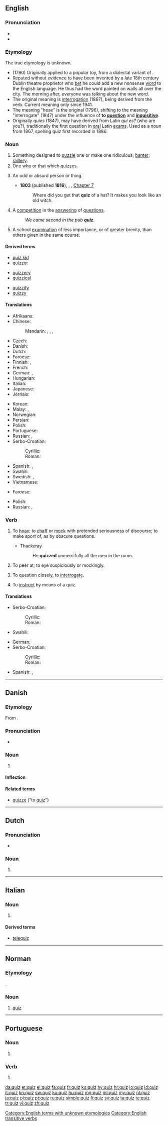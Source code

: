 {{also|Quiz}}
==English==
{{wikipedia}}

===Pronunciation===
* {{IPA|/kwɪz/|lang=en}}
* {{rhymes|ɪz|lang=en}}

===Etymology===
The true etymology is unknown.
{{rel-top|proposed etymologies:}}
* (1790) Originally applied to a popular toy, from a dialectal variant of {{term|whiz|lang=en}}.
* Reputed without evidence to have been invented by a late 18th century Dublin theatre proprietor who [[bet]] he could add a new nonsense [[word]] to the English language. He thus had the word painted on walls all over the city. The morning after, everyone was talking about the new word.
* The original meaning is [[interrogation]] (1867), being derived from the verb. Current meaning only since 1941.
* The meaning "hoax" is the original (1796), shifting to the meaning "interrogate" (1847) under the influence of '''to [[question]]''' and '''[[inquisitive]]'''.
* Originally ''quies'' (1847), may have derived from Latin ''qui es?'' (who are you?), traditionally the first question in [[oral]] Latin [[exam]]s. Used as a noun from 1867, spelling quiz first recorded in 1886.
{{rel-bottom}}

===Noun===
{{en-noun|quizzes}}

# Something designed to [[puzzle]] one or make one ridiculous; [[banter]]; [[raillery]].
# One who or that which quizzes.
# {{context|dated|lang=en}} An odd or absurd person or thing.
#: {{rfquotek|Smart}}
#: {{rfquotek|Thackeray}}
#* '''1803''' (published '''1816'''), {{w|Jane Austen}}, ''{{w|Northanger Abbey}}'', [http://www.gutenberg.org/files/121/121-h/121-h.htm Chapter 7]
#*: Where did you get that '''quiz''' of a hat? It makes you look like an old witch.
# A [[competition]] in the [[answer]]ing of [[question]]s.
#: ''We came second in the pub '''quiz'''.''
# A school [[examination]] of less importance, or of greater brevity, than others given in the same course.

====Derived terms====
{{top3}}
* [[quiz kid]]
* [[quizzer]]
{{mid3}}
* [[quizzery]]
* [[quizzical]]
{{mid3}}
* [[quizzify]]
* [[quizzy]]
{{bottom}}

====Translations====
{{trans-top|competition in the answering of questions}}
* Afrikaans: {{t|af|vasvrawedstryd}}
* Chinese:
*: Mandarin: {{t|cmn|測驗|sc=Hani}}, {{t+|cmn|测验|tr=cèyàn|sc=Hani}}, {{t+|cmn|競猜|sc=Hani}}, {{t|cmn|竞猜|tr=jìngcāi|sc=Hani}}
* Czech: {{t|cs|kvíz|m}}
* Danish: {{t+|da|quiz|c}}
* Dutch: {{t+|nl|quiz}}
* Faroese: {{t|fo|spurnakapping|f}}
* Finnish: {{t|fi|tietovisa}}, {{t|fi|tietokilpailu}}
* French: {{t+|fr|quiz|m}}
* German: {{t+|de|Quiz|n}}, {{t|de|Ratespiel|n}}
* Hungarian: {{t+|hu|kvíz}}
* Italian: {{t+|it|quiz|m}}
* Japanese: {{t|ja|クイズ|tr=kuizu}}
* Jèrriais: {{t|nrf|quiz|m}}
{{trans-mid}}
* Korean: {{t+|ko|퀴즈|sc=Hang}}
* Malay: {{t|ms|duga akal}}, {{t|ms|kuiz}}
* Norwegian: {{t|no|quiz}}
* Persian: {{t|fa|کوئیز|tr=kuiz|sc=fa-Arab}}
* Polish: {{t+|pl|turniej|m}}
* Portuguese: {{t+|pt|quiz|m}}
* Russian: {{t+|ru|викторина|f|tr=viktorína|sc=Cyrl}}, {{t|ru|квиз|m|tr=kviz|sc=Cyrl}}
* Serbo-Croatian:
*: Cyrillic: {{t|sh|квиз|m|sc=Cyrl}}
*: Roman: {{t+|sh|kviz|m}}
* Spanish: {{t+|es|prueba|f}}, {{t|es|quiz|m}}
* Swahili: {{t+|sw|chemsha bongo}}
* Swedish: {{t|sv|frågesport|c}}, {{t|sv|frågespel|n}}
* Vietnamese: {{t+|vi|thi}}<!--put this on the Vietnamese page: (meaning [[Test#Noun|test]])-->
{{trans-bottom}}

{{trans-top|a school examination of less importance}}
* Faroese: {{t|fo|roynd|f}}
{{trans-mid}}
* Polish: {{t+|pl|kartkówka|f}}
* Russian: {{qualifier|коро́ткий}} {{t+|ru|тест|m|tr=tɛst|sc=Cyrl}}, {{t|ru|контрольная работа|f|tr=kontrólʹnaja rabóta|sc=Cyrl}}
{{trans-bottom}}

===Verb===
{{en-verb|quizz|es}}

# {{context|transitive|archaic|lang=en}} To [[hoax]]; to [[chaff]] or [[mock]] with pretended seriousness of discourse; to make sport of, as by obscure questions.
#* Thackeray
#*: He '''quizzed''' unmercifully all the men in the room.
# {{context|transitive|archaic|lang=en}} To peer at; to eye suspiciously or mockingly.
# {{context|transitive|lang=en}} To question closely, to [[interrogate]].
# {{context|transitive|lang=en}} To [[instruct]] by means of a quiz.

====Translations====
{{trans-top|hoax}}
* Serbo-Croatian:
*: Cyrillic: {{t|sh|шалити се}}
*: Roman: {{t|sh|šaliti se}}
{{trans-mid}}
* Swahili: {{t+|sw|chemsha bongo}}
{{trans-bottom}}

{{trans-top|interrogate}}
* German: {{t+|de|ausfragen}}
* Serbo-Croatian:
*: Cyrillic: {{t|sh|испитивати}}
*: Roman: {{t+|sh|ispitivati}}
{{trans-mid}}
* Spanish: {{t+|es|probar}}, {{t+|es|examinar}}
{{trans-bottom}}

[[Category:English terms with unknown etymologies]]
[[Category:English transitive verbs]]

----

==Danish==

===Etymology===
From {{etyl|en|da}} {{term|quiz|lang=en}}.

===Pronunciation===
* {{IPA|/kvis/|[kʰvis]|lang=da}}

===Noun===
{{da-noun|stem=quizz|en|er}}

# {{l|en|quiz}} {{gloss|competition in the answering of questions}}

====Inflection====
{{da-noun-infl|stem=quizz|en|er|4=quiz'}}

====Related terms====
* [[quizze]] ("to [[quiz#English|quiz]]")

----

==Dutch==

===Pronunciation===
* {{audio|Nl-quiz.ogg|Audio|lang=nl}}

===Noun===
{{nl-noun|m|-en|quizje}}

# {{l|en|quiz}}

----

==Italian==

===Noun===
{{head|it|noun|g=m|invariable}}

# {{l|en|quiz}}

====Derived terms====
* [[telequiz]]

----

==Norman==

===Etymology===
{{borrowing|en|quiz|lang=nrf}}.

===Noun===
{{nrf-noun|m}}

# {{lb|nrf|Jersey}} [[#English|quiz]]

----

==Portuguese==

===Noun===
{{pt-noun|m}}

# {{l|en|quiz}} {{gloss|question-answering competition}}

===Verb===
{{pt-verb-form}}

# {{obsolete spelling of|quis|lang=pt}}

[[da:quiz]]
[[et:quiz]]
[[el:quiz]]
[[fa:quiz]]
[[fr:quiz]]
[[ko:quiz]]
[[hy:quiz]]
[[hr:quiz]]
[[io:quiz]]
[[id:quiz]]
[[it:quiz]]
[[kn:quiz]]
[[sw:quiz]]
[[ku:quiz]]
[[hu:quiz]]
[[mg:quiz]]
[[ml:quiz]]
[[my:quiz]]
[[nl:quiz]]
[[ja:quiz]]
[[pl:quiz]]
[[pt:quiz]]
[[ru:quiz]]
[[simple:quiz]]
[[fi:quiz]]
[[sv:quiz]]
[[ta:quiz]]
[[te:quiz]]
[[tr:quiz]]
[[vi:quiz]]
[[zh:quiz]]